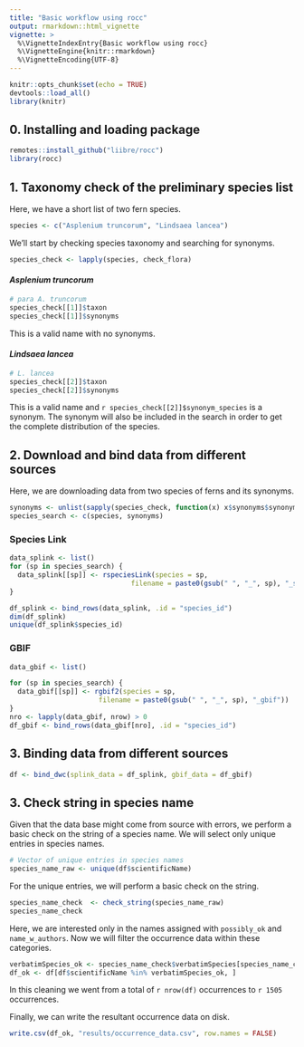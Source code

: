 ```yaml
---
title: "Basic workflow using rocc"
output: rmarkdown::html_vignette
vignette: >
  %\VignetteIndexEntry{Basic workflow using rocc}
  %\VignetteEngine{knitr::rmarkdown}
  %\VignetteEncoding{UTF-8}
---
```


```r
knitr::opts_chunk$set(echo = TRUE)
devtools::load_all()
library(knitr)
```

## 0. Installing and loading package

```r
remotes::install_github("liibre/rocc")
library(rocc)
```

## 1. Taxonomy check of the preliminary species list

Here, we have a short list of two fern species. 

```r
species <- c("Asplenium truncorum", "Lindsaea lancea")
```

We'll start by checking species taxonomy and searching for synonyms.

```r
species_check <- lapply(species, check_flora)
```

#### *Asplenium truncorum*

```r
# para A. truncorum
species_check[[1]]$taxon
species_check[[1]]$synonyms
```

This is a valid name with no synonyms.

#### *Lindsaea lancea*

```r
# L. lancea
species_check[[2]]$taxon
species_check[[2]]$synonyms
```

This is a valid name and `r species_check[[2]]$synonym_species` is a synonym. The synonym will also be included in the search in order to get the complete distribution of the species.

## 2. Download and bind data from different sources

Here, we are downloading data from two species of ferns and its synonyms.

```r
synonyms <- unlist(sapply(species_check, function(x) x$synonyms$synonym_species))
species_search <- c(species, synonyms)
```


### Species Link

```r
data_splink <- list()
for (sp in species_search) {
  data_splink[[sp]] <- rspeciesLink(species = sp, 
                              filename = paste0(gsub(" ", "_", sp), "_splink"))
}

df_splink <- bind_rows(data_splink, .id = "species_id") 
dim(df_splink)
unique(df_splink$species_id)
```

### GBIF

```r
data_gbif <- list()

for (sp in species_search) {
  data_gbif[[sp]] <- rgbif2(species = sp, 
                      filename = paste0(gsub(" ", "_", sp), "_gbif"))
}
nro <- lapply(data_gbif, nrow) > 0
df_gbif <- bind_rows(data_gbif[nro], .id = "species_id")
```


## 3. Binding data from different sources

```r
df <- bind_dwc(splink_data = df_splink, gbif_data = df_gbif)
```

## 3. Check string in species name

Given that the data base might come from source with errors, we perform a basic check on the string of a species name. We will select only unique entries in species names.

```r
# Vector of unique entries in species names
species_name_raw <- unique(df$scientificName)
```

For the unique entries, we will perform a basic check on the string.

```r
species_name_check  <- check_string(species_name_raw)
species_name_check
```

Here, we are interested only in the names assigned with `possibly_ok` and `name_w_authors`. Now we will filter the occurrence data within these categories. 

```r
verbatimSpecies_ok <- species_name_check$verbatimSpecies[species_name_check$speciesStatus %in% c("possibly_ok", "name_w_authors")]
df_ok <- df[df$scientificName %in% verbatimSpecies_ok, ]

```

In this cleaning we went from a total of `r nrow(df)` occurrences to `r 1505` occurrences. 

Finally, we can write the resultant occurrence data on disk. 

```r
write.csv(df_ok, "results/occurrence_data.csv", row.names = FALSE)
```

